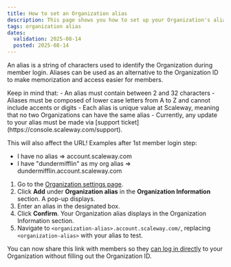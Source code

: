 ```yaml
---
title: How to set an Organization alias
description: This page shows you how to set up your Organization's alias
tags: organization alias
dates:
  validation: 2025-08-14
  posted: 2025-08-14
---
```


An alias is a string of characters used to identify the Organization during member login. Aliases can be used as an alternative to the Organization ID to make memorization and access easier for members.

<Message type="note">
  Keep in mind that:
  - An alias must contain between 2 and 32 characters
  - Aliases must be composed of lower case letters from A to Z and cannot include accents or digits
  - Each alias is unique value at Scaleway, meaning that no two Organizations can have the same alias
  - Currently, any update to your alias must be made via [support ticket](https://console.scaleway.com/support).
</Message>


This will also affect the URL! Examples after 1st member login step:
- I have no alias => account.scaleway.com
- I have "dundermifflin" as my org alias => dundermifflin.account.scaleway.com

1. Go to the [Organization settings page](https://console.scaleway.com/settings/organization/information).
2. Click **Add** under **Organization alias** in the **Organization Information** section. A pop-up displays.
3. Enter an alias in the designated box.
4. Click **Confirm**. Your Organization alias displays in the Organization Information section.
5. Navigate to `<organization-alias>.account.scaleway.com/`, replacing `<organization-alias>` with your alias to test.

You can now share this link with members so they [can log in directly](/iam/how-to/log-in-as-a-member) to your Organization without filling out the Organization ID.



